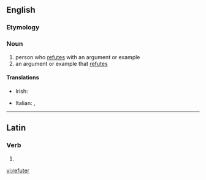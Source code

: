 ==English==

===Etymology===
{{suffix|refute|er}}

===Noun===
{{en-noun}}

# person who [[refute]]s with an argument or example
# an argument or example that [[refute]]s

====Translations====
{{trans-top|person who refutes with an argument or example}}
* Irish: {{t|ga|bréagnaitheoir|m}}
{{trans-mid}}
* Italian: {{t|it|confutatore|m}}, {{t|it|confutatrice|f}}
{{trans-bottom}}

{{trans-top|an argument or example that refutes}}
{{trans-mid}}
{{trans-bottom}}

----

==Latin==

===Verb===
{{la-verb-form|refūter}}

# {{conjugation of|refuto|refūtō|1|s|pres|pass|sub|lang=la}}


[[vi:refuter]]